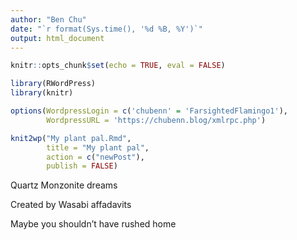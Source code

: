 ```yaml
---
author: "Ben Chu"
date: "`r format(Sys.time(), '%d %B, %Y')`"
output: html_document
---
```


```r
knitr::opts_chunk$set(echo = TRUE, eval = FALSE)

library(RWordPress)
library(knitr)

options(WordpressLogin = c('chubenn' = 'FarsightedFlamingo1'),
        WordpressURL = 'https://chubenn.blog/xmlrpc.php')

knit2wp("My plant pal.Rmd", 
        title = "My plant pal", 
        action = c("newPost"), 
        publish = FALSE)
```

Quartz Monzonite dreams

Created by Wasabi affadavits

Maybe you shouldn't have rushed home